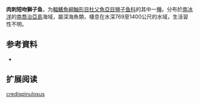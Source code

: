 {{Speciesbox
| name = 肉刺短吻獅子魚
| status = NE
| status_system = 
| image = 
| genus = Careproctus
| species = credispinulosus
| authority = Andriashev & Prirodina, 1990
| synonyms = 
}}

'''肉刺短吻獅子鱼'''，为[[輻鰭魚綱|輻鰭魚綱]][[鮋形目|鮋形目]][[杜父魚亞目|杜父魚亞目]][[狮子鱼科|狮子鱼科]]的其中一[[種|種]]。分布於[[南冰洋|南冰洋]]的[[南喬治亞島|南喬治亞島]]海域，屬深海魚類，棲息在水深769至1400公尺的水域，生活習性不明。

== 参考資料 ==
*{{FishBase_species|genus=Careproctus|species=credispinulosus|year=2011|month=12}}

== 扩展阅读 ==
{{refbegin}}
{{wikispecies-inline|Careproctus credispinulosus|肉刺短吻獅子魚}}
{{refend}}
{{Taxonbar|from=Q3756441}}

[[Category:吻獅子魚属|credispinulosus]]


{{鮋形目小作品}}